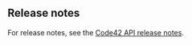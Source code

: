 ## Release notes

For release notes, see the [Code42 API release notes](https://support.code42.com/hc/en-us/articles/14827738522007).
